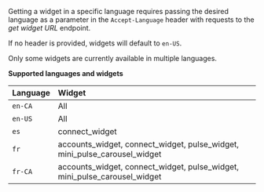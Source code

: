 Getting a widget in a specific language requires passing the desired language as a parameter in the `Accept-Language` header with requests to the _get widget URL_ endpoint.

If no header is provided, widgets will default to `en-US`.

Only some widgets are currently available in multiple languages.

**Supported languages and widgets**

| Language | Widget |
|:---------|:-------|
| `en-CA`  | All |
| `en-US`  | All |
| `es`     | connect_widget |
| `fr`     | accounts_widget, connect_widget, pulse_widget, mini_pulse_carousel_widget |
| `fr-CA`  | accounts_widget, connect_widget, pulse_widget, mini_pulse_carousel_widget |

